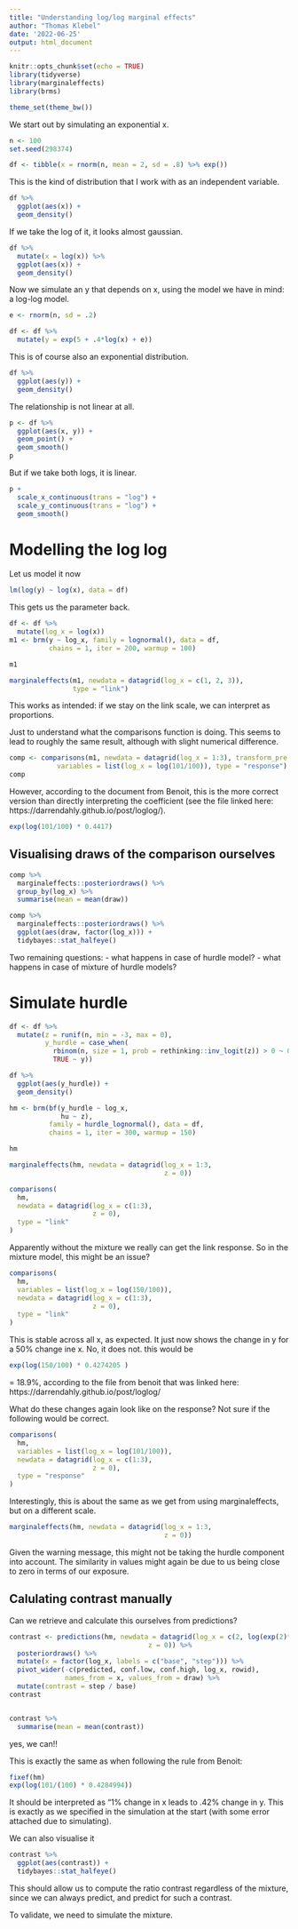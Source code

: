 ```yaml
---
title: "Understanding log/log marginal effects"
author: "Thomas Klebel"
date: '2022-06-25'
output: html_document
---
```


```r
knitr::opts_chunk$set(echo = TRUE)
library(tidyverse)
library(marginaleffects)
library(brms)

theme_set(theme_bw())
```

We start out by simulating an exponential x.
```r
n <- 100
set.seed(298374)

df <- tibble(x = rnorm(n, mean = 2, sd = .8) %>% exp())
```

This is the kind of distribution that I work with as an independent variable.
```r
df %>% 
  ggplot(aes(x)) +
  geom_density()
```

If we take the log of it, it looks almost gaussian.

```r
df %>% 
  mutate(x = log(x)) %>% 
  ggplot(aes(x)) +
  geom_density()
```

Now we simulate an y that depends on x, using the model we have in mind: a 
log-log model.

```r
e <- rnorm(n, sd = .2)

df <- df %>% 
  mutate(y = exp(5 + .4*log(x) + e))
```

This is of course also an exponential distribution.

```r
df %>% 
  ggplot(aes(y)) +
  geom_density()
```
The relationship is not linear at all.
```r
p <- df %>% 
  ggplot(aes(x, y)) +
  geom_point() +
  geom_smooth()
p
```
But if we take both logs, it is linear.
```r
p + 
  scale_x_continuous(trans = "log") +
  scale_y_continuous(trans = "log") +
  geom_smooth()
```

# Modelling the log log
Let us model it now
```r
lm(log(y) ~ log(x), data = df)
```

This gets us the parameter back.


```r
df <- df %>% 
  mutate(log_x = log(x))
m1 <- brm(y ~ log_x, family = lognormal(), data = df,
          chains = 1, iter = 200, warmup = 100)
```
```r
m1
```
```r
marginaleffects(m1, newdata = datagrid(log_x = c(1, 2, 3)),
                type = "link")
```

This works as intended: if we stay on the link scale, we can interpret as 
proportions.

Just to understand what the comparisons function is doing. This seems to lead
to roughly the same result, although with slight numerical difference.
```r
comp <- comparisons(m1, newdata = datagrid(log_x = 1:3), transform_pre = "ratio",
            variables = list(log_x = log(101/100)), type = "response")
comp
```

However, according to the document from Benoit, this is the more correct version
than directly interpreting the coefficient (see the file linked here: 
https://darrendahly.github.io/post/loglog/).

```r
exp(log(101/100) * 0.4417)
```

## Visualising draws of the comparison ourselves
```r
comp %>% 
  marginaleffects::posteriordraws() %>% 
  group_by(log_x) %>% 
  summarise(mean = mean(draw))
```

```r
comp %>% 
  marginaleffects::posteriordraws() %>% 
  ggplot(aes(draw, factor(log_x))) +
  tidybayes::stat_halfeye()
```



Two remaining questions:
- what happens in case of hurdle model?
- what happens in case of mixture of hurdle models?


# Simulate hurdle
```r
df <- df %>% 
  mutate(z = runif(n, min = -3, max = 0),
         y_hurdle = case_when(
           rbinom(n, size = 1, prob = rethinking::inv_logit(z)) > 0 ~ 0,
           TRUE ~ y))
```


```r
df %>% 
  ggplot(aes(y_hurdle)) +
  geom_density()
```

```r
hm <- brm(bf(y_hurdle ~ log_x,
             hu ~ z),
          family = hurdle_lognormal(), data = df,
          chains = 1, iter = 300, warmup = 150)
```


```r
hm
```

```r
marginaleffects(hm, newdata = datagrid(log_x = 1:3,
                                       z = 0))
```


```r
comparisons(
  hm, 
  newdata = datagrid(log_x = c(1:3),
                     z = 0),
  type = "link"
)
```
Apparently without the mixture we really can get the link response. So in the
mixture model, this might be an issue?

```r
comparisons(
  hm, 
  variables = list(log_x = log(150/100)),
  newdata = datagrid(log_x = c(1:3),
                     z = 0),
  type = "link"
)
```
This is stable across all x, as expected. It just now shows the change in y for 
a 50% change ine x.
No, it does not.
this would be
```r
exp(log(150/100) * 0.4274205 )
```
= 18.9%, according to the file from benoit that was linked here: https://darrendahly.github.io/post/loglog/


What do these changes again look like on the response? Not sure if the following
would be correct.

```r
comparisons(
  hm, 
  variables = list(log_x = log(101/100)),
  newdata = datagrid(log_x = c(1:3),
                     z = 0),
  type = "response"
)
```

Interestingly, this is about the same as we get from using marginaleffects,
but on a different scale.
```r
marginaleffects(hm, newdata = datagrid(log_x = 1:3,
                                       z = 0))
```

Given the warning message, this might not be taking the hurdle component into
account. The similarity in values might again be due to us being close to zero
in terms of our exposure.

## Calulating contrast manually
Can we retrieve and calculate this ourselves from predictions?

```r
contrast <- predictions(hm, newdata = datagrid(log_x = c(2, log(exp(2)*1.01)),
                                   z = 0)) %>% 
  posteriordraws() %>% 
  mutate(x = factor(log_x, labels = c("base", "step"))) %>% 
  pivot_wider(-c(predicted, conf.low, conf.high, log_x, rowid), 
              names_from = x, values_from = draw) %>% 
  mutate(contrast = step / base)
contrast


contrast %>% 
  summarise(mean = mean(contrast))
```

yes, we can!! 

This is exactly the same as when following the rule from Benoit:

```r
fixef(hm)
exp(log(101/(100) * 0.4284994))
```

It should be interpreted as "1% change in x leads to .42% change in y. This is 
exactly as we specified in the simulation at the start (with some error attached
due to simulating).

We can also visualise it

```r
contrast %>% 
  ggplot(aes(contrast)) +
  tidybayes::stat_halfeye()
```

This should allow us to compute the ratio contrast regardless of the mixture,
since we can always predict, and predict for such a contrast.


To validate, we need to simulate the mixture.
